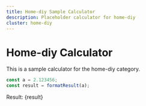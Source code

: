 ```yaml
---
title: Home-diy Sample Calculator
description: Placeholder calculator for home-diy
cluster: home-diy
---
```



# Home-diy Calculator

This is a sample calculator for the home-diy category.

```js
const a = 2.123456;
const result = formatResult(a);
```

Result: {result}
